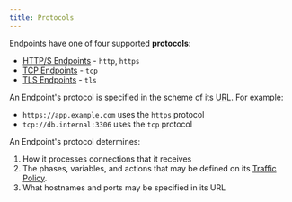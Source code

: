 ```yaml
---
title: Protocols
---
```


Endpoints have one of four supported **protocols**:

- [HTTP/S Endpoints](/universal-gateway/http) - `http`, `https`
- [TCP Endpoints](/universal-gateway/tcp) - `tcp`
- [TLS Endpoints](/universal-gateway/tls) - `tls`

An Endpoint's protocol is specified in the scheme of its [URL](). For example:
- `https://app.example.com` uses the `https` protocol
- `tcp://db.internal:3306` uses the `tcp` protocol

An Endpoint's protocol determines:

1. How it processes connections that it receives
1. The phases, variables, and actions that may be defined on its [Traffic
   Policy](#traffic-policy).
1. What hostnames and ports may be specified in its URL
